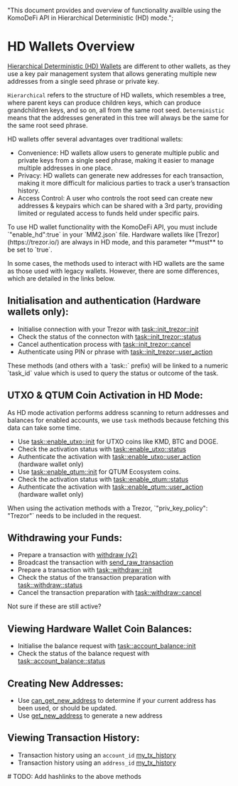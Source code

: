   "This document provides and overview of functionality availble using the KomoDeFi API in Hierarchical Deterministic (HD) mode.";

# HD Wallets Overview

[Hierarchical Deterministic (HD) Wallets](https://atomicdex.io/en/blog/hd-wallet/) are different to other wallets, as they use a key pair management system that allows generating multiple new addresses from a single seed phrase or private key.

`Hierarchical` refers to the structure of HD wallets, which resembles a tree, where parent keys can produce children keys, which can produce grandchildren keys, and so on, all from the same root seed.
`Deterministic` means that the addresses generated in this tree will always be the same for the same root seed phrase.

HD wallets offer several advantages over traditional wallets:

*   Convenience: HD wallets allow users to generate multiple public and private keys from a single seed phrase, making it easier to manage multiple addresses in one place.
*   Privacy: HD wallets can generate new addresses for each transaction, making it more difficult for malicious parties to track a user’s transaction history.
*   Access Control: A user who controls the root seed can create new addresses & keypairs which can be shared with a 3rd party, providing limited or regulated access to funds held under specific pairs.

<Note type="info">
  To use HD wallet functionality with the KomoDeFi API, you must include `"enable_hd":true` in your `MM2.json` file.
  Hardware wallets like [Trezor](https://trezor.io/) are always in HD mode, and this parameter **must** to be set to `true`.
</Note>

In some cases, the methods used to interact with HD wallets are the same as those used with legacy wallets. However, there are some differences, which are detailed in the links below.

## Initialisation and authentication (Hardware wallets only):

*   Initialise connection with your Trezor with [task::init\_trezor::init](/atomicdex/api/v20-dev/task_init_trezor/#init)
*   Check the status of the connecton with [task::init\_trezor::status](/atomicdex/api/v20-dev/task_init_trezor/#status)
*   Cancel authentication process with [task::init\_trezor::cancel](/atomicdex/api/v20-dev/task_init_trezor/#cancel)
*   Authenticate using PIN or phrase with [task::init\_trezor::user\_action](/atomicdex/api/v20-dev/task_init_trezor/#user-action)

<Note>
  These methods (and others with a `task::` prefix) will be linked to a numeric
  `task_id` value which is used to query the status or outcome of the task.
</Note>

## UTXO & QTUM Coin Activation in HD Mode:

As HD mode activation performs address scanning to return addresses and balances for enabled accounts, we use `task` methods because fetching this data can take some time.

*   Use [task::enable\_utxo::init](/atomicdex/api/v20-dev/task_enable_utxo/#init) for UTXO coins like KMD, BTC and DOGE.
*   Check the activation status with [task::enable\_utxo::status](/atomicdex/api/v20-dev/task_enable_utxo/#status)
*   Authenticate the activation with [task::enable\_utxo::user\_action](/atomicdex/api/v20-dev/task_enable_utxo/#user-action) (hardware wallet only)
*   Use [task::enable\_qtum::init](/atomicdex/api/v20-dev/task_enable_qtum/#init) for QTUM Ecosystem coins.
*   Check the activation status with [task::enable\_qtum::status](/atomicdex/api/v20-dev/task_enable_qtum/#status)
*   Authenticate the activation with [task::enable\_qtum::user\_action](/atomicdex/api/v20-dev/task_enable_qtum/#user-action) (hardware wallet only)

<Note>
  When using the activation methods with a Trezor, `"priv_key_policy": "Trezor"` needs to be included in the request.
</Note>

## Withdrawing your Funds:

*   Prepare a transaction with [withdraw (v2)](/atomicdex/api/v20/withdraw/#withdraw)
*   Broadcast the transaction with [send\_raw\_transaction](/atomicdex/api/legacy/send_raw_transaction/#send-raw-transaction)
*   Prepare a transaction with [task::withdraw::init](/atomicdex/api/v20-dev/task_withdraw/#init)
*   Check the status of the transaction preparation with [task::withdraw::status](/atomicdex/api/v20-dev/task_withdraw/#status)
*   Cancel the transaction preparation with [task::withdraw::cancel](/atomicdex/api/v20-dev/task_withdraw/#cancel)

<DevComment>
  Not sure if these are still active?
</DevComment>

## Viewing Hardware Wallet Coin Balances:

*   Initialise the balance request with [task::account\_balance::init](/atomicdex/api/v20-dev/task_account_balance/#init)
*   Check the status of the balance request with [task::account\_balance::status](/atomicdex/api/v20-dev/task_account_balance/#status)

## Creating New Addresses:

*   Use [can\_get\_new\_address](/atomicdex/api/v20-dev/hd_address_management/#can-get-new-address) to determine if your current address has been used, or should be updated.
*   Use [get\_new\_address](/atomicdex/api/v20-dev/hd_address_management/#get-new-address) to generate a new address

## Viewing Transaction History:

*   Transaction history using an `account_id` [my\_tx\_history](/atomicdex/api/v20/my_tx_history/)
*   Transaction history using an `address_id` [my\_tx\_history](/atomicdex/api/v20/my_tx_history/)

<DevComment>
  # TODO: Add hashlinks to the above methods
</DevComment>
